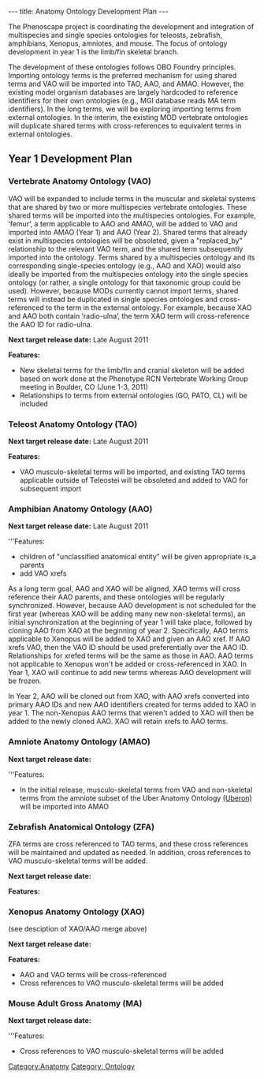 ---
title: Anatomy Ontology Development Plan
---

The Phenoscape project is coordinating the development and integration of multispecies and single species ontologies for teleosts, zebrafish, amphibians, Xenopus, amniotes, and mouse.  The focus of ontology development in year 1 is the limb/fin skeletal branch.

The development of these ontologies follows OBO Foundry principles. Importing ontology terms is the preferred mechanism for using shared terms and VAO will be imported into TAO, AAO, and AMAO. However, the existing model organism databases are largely hardcoded to reference identifiers for their own ontologies (e.g., MGI database reads MA term identifiers). In the long terms, we will be exploring importing terms from external ontologies. In the interim, the existing MOD vertebrate ontologies will duplicate shared terms with cross-references to equivalent terms in external ontologies.

== Year 1 Development Plan ==

=== Vertebrate Anatomy Ontology (VAO) ===
VAO will be expanded to include terms in the muscular and skeletal systems that are shared by two or more multispecies vertebrate ontologies. These shared terms will be imported into the multispecies ontologies. For example, ‘femur’, a term applicable to AAO and AMAO, will be added to VAO and imported into AMAO (Year 1) and AAO (Year 2). Shared terms that already exist in multispecies ontologies will be obsoleted, given a "replaced_by" relationship to the relevant VAO term, and the shared term subsequently imported into the ontology. Terms shared by a multispecies ontology and its corresponding single-species ontology (e.g., AAO and XAO) would also ideally be imported from the multispecies ontology into the single species ontology (or rather, a single ontology for that taxonomic group could be used). However, because MODs currently cannot import terms, shared terms will instead be duplicated in single species ontologies and cross-referenced to the term in the external ontology. For example, because XAO and AAO both contain ‘radio-ulna’, the term XAO term will cross-reference the AAO ID for radio-ulna.

'''Next target release date:''' Late August 2011

'''Features:'''
*New skeletal terms for the limb/fin and cranial skeleton will be added based on work done at the Phenotype RCN Vertebrate Working Group meeting in Boulder, CO (June 1-3, 2011)
*Relationships to terms from external ontologies (GO, PATO, CL) will be included

=== Teleost Anatomy Ontology (TAO) ===

'''Next target release date:''' Late August 2011

'''Features:'''
*VAO musculo-skeletal terms will be imported, and existing TAO terms applicable outside of Teleostei will be obsoleted and added to VAO for subsequent import

=== Amphibian Anatomy Ontology (AAO) ===
'''Next target release date:''' Late August 2011

'''Features:
*children of "unclassified anatomical entity" will be given appropriate is_a parents
*add VAO xrefs

As a long term goal, AAO and XAO will be aligned, XAO terms will cross reference their AAO parents, and these ontologies will be regularly synchronized. However, because AAO development is not scheduled for the first year (whereas XAO will be adding many new non-skeletal terms), an initial synchronization at the beginning of year 1 will take place, followed by cloning AAO from XAO at the beginning of year 2. Specifically, AAO terms applicable to Xenopus will be added to XAO and given an AAO xref. If AAO xrefs VAO, then the VAO ID should be used preferentially over the AAO ID. Relationships for xrefed terms will be the same as those in AAO. AAO terms not applicable to Xenopus won't be added or cross-referenced in XAO. In Year 1, XAO will continue to add new terms whereas AAO development will be frozen.

In Year 2, AAO will be cloned out from XAO, with AAO xrefs converted into primary AAO IDs and new AAO identifiers created for terms added to XAO in year 1. The non-Xenopus AAO terms that weren't added to XAO will then be added to the newly cloned AAO. XAO will retain xrefs to AAO terms.

=== Amniote Anatomy Ontology (AMAO) ===
'''Next target release date:'''

'''Features:
*In the initial release, musculo-skeletal terms from VAO and non-skeletal terms from the amniote subset of the Uber Anatomy Ontology [http://obofoundry.org/cgi-bin/detail.cgi?id=uberon (Uberon)] will be imported into AMAO

=== Zebrafish Anatomical Ontology (ZFA) ===
ZFA terms are cross referenced to TAO terms, and these cross references will be maintained and updated as needed. In addition, cross references to VAO musculo-skeletal terms will be added.

'''Next target release date:'''

'''Features:'''

=== Xenopus Anatomy Ontology (XAO) ===

(see desciption of XAO/AAO merge above)

'''Next target release date:'''

'''Features:'''
* AAO and VAO terms will be cross-referenced
* Cross references to VAO musculo-skeletal terms will be added

=== Mouse Adult Gross Anatomy (MA) ===
'''Next target release date:'''

'''Features:
* Cross references to VAO musculo-skeletal terms will be added

[[Category:Anatomy]]
[[Category: Ontology]]